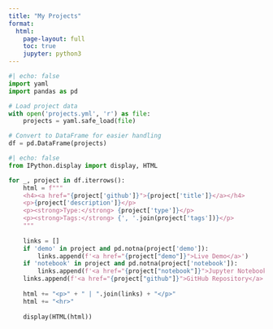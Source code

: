 ```yaml
---
title: "My Projects"
format:
  html:
    page-layout: full
    toc: true
    jupyter: python3
---
```


```python
#| echo: false
import yaml
import pandas as pd

# Load project data
with open('projects.yml', 'r') as file:
    projects = yaml.safe_load(file)

# Convert to DataFrame for easier handling
df = pd.DataFrame(projects)

#| echo: false
from IPython.display import display, HTML

for _, project in df.iterrows():
    html = f"""
    <h4><a href="{project['github']}">{project['title']}</a></h4>
    <p>{project['description']}</p>
    <p><strong>Type:</strong> {project['type']}</p>
    <p><strong>Tags:</strong> {', '.join(project['tags'])}</p>
    """
    
    links = []
    if 'demo' in project and pd.notna(project['demo']):
        links.append(f'<a href="{project["demo"]}">Live Demo</a>')
    if 'notebook' in project and pd.notna(project['notebook']):
        links.append(f'<a href="{project["notebook"]}">Jupyter Notebook</a>')
    links.append(f'<a href="{project["github"]}">GitHub Repository</a>')
    
    html += "<p>" + " | ".join(links) + "</p>"
    html += "<hr>"
    
    display(HTML(html))
```